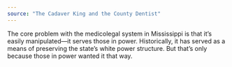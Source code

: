 ```yaml
---
source: "The Cadaver King and the County Dentist"
---
```


The core problem with the medicolegal system in Mississippi is that it’s easily manipulated—it serves those in power. Historically, it has served as a means of preserving the state’s white power structure. But that’s only because those in power wanted it that way.


